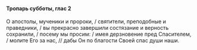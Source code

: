 #### Тропарь субботы, глас 2

О апостолы, мученики и пророки, / святители, преподобные и праведники, / вы прекрасно завершили состязание и верность сохранили, / посему мы просим: / имея дерзновение пред Спасителем, / молите Его за нас, // дабы Он по благости Своей спас души наши.
